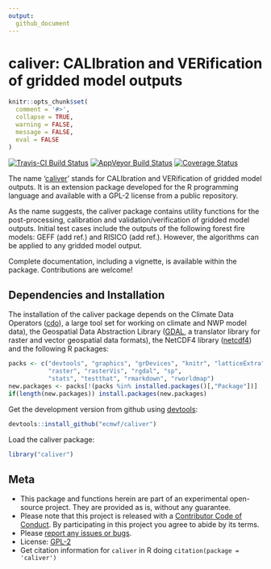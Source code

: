 ```yaml
---
output: 
  github_document
---
```


<!-- Edit the README.Rmd only!!! The README.md is generated automatically from README.Rmd. -->

caliver: CALIbration and VERification of gridded model outputs
==============================================================

```r
knitr::opts_chunk$set(
  comment = '#>',
  collapse = TRUE,
  warning = FALSE,
  message = FALSE,
  eval = FALSE
)
```

[![Travis-CI Build Status](https://travis-ci.org/ecmwf/caliver.svg?branch=master)](https://travis-ci.org/ecmwf/caliver)
[![AppVeyor Build Status](https://ci.appveyor.com/api/projects/status/github/ecmwf/caliver?branch=master&svg=true)](https://ci.appveyor.com/project/ecmwf/caliver)
[![Coverage Status](https://img.shields.io/codecov/c/github/ecmwf/caliver/master.svg)](https://codecov.io/github/ecmwf/caliver?branch=master)

The name '[caliver](https://github.com/ecmwf/caliver)' stands for CALIbration and VERification of gridded model outputs. It is an extension package developed for the R programming language and available with a GPL-2 license from a public repository.

As the name suggests, the caliver package contains utility functions for the post-processing, calibration and validation/verification of gridded model outputs. Initial test cases include the outputs of the following forest fire models: GEFF (add ref.) and RISICO (add ref.). However, the algorithms can be applied to any gridded model output.

Complete documentation, including a vignette, is available within the package.
Contributions are welcome!

## Dependencies and Installation

The installation of the caliver package depends on the Climate Data Operators ([cdo](https://code.zmaw.de/projects/cdo/wiki)), a large tool set for working on climate and NWP model data), the Geospatial Data Abstraction Library ([GDAL](http://www.gdal.org/), a translator library for raster and vector geospatial data formats), the NetCDF4 library ([netcdf4](http://www.unidata.ucar.edu/software/netcdf/)) and the following R packages:

```r
packs <- c("devtools", "graphics", "grDevices", "knitr", "latticeExtra", 
           "raster", "rasterVis", "rgdal", "sp", 
           "stats", "testthat", "rmarkdown", "rworldmap")
new.packages <- packs[!(packs %in% installed.packages()[,"Package"])]
if(length(new.packages)) install.packages(new.packages)
```

Get the development version from github using [devtools](https://github.com/hadley/devtools):

```r
devtools::install_github("ecmwf/caliver")
```

Load the caliver package:

```r
library("caliver")
```

## Meta

* This package and functions herein are part of an experimental open-source project. They are provided as is, without any guarantee.
* Please note that this project is released with a [Contributor Code of Conduct](CONDUCT.md). By participating in this project you agree to abide by its terms.
* Please [report any issues or bugs](https://github.com/ecmwf/caliver/issues).
* License: [GPL-2](https://opensource.org/licenses/GPL-2.0)
* Get citation information for `caliver` in R doing `citation(package = 'caliver')`
